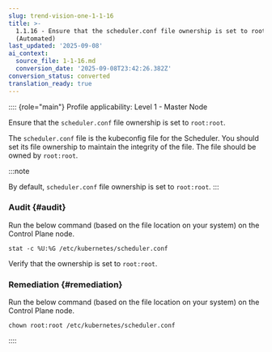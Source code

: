 ```yaml
---
slug: trend-vision-one-1-1-16
title: >-
  1.1.16 - Ensure that the scheduler.conf file ownership is set to root:root
  (Automated)
last_updated: '2025-09-08'
ai_context:
  source_file: 1-1-16.md
  conversion_date: '2025-09-08T23:42:26.382Z'
conversion_status: converted
translation_ready: true
---
```


:::: {role="main"}
Profile applicability: Level 1 - Master Node

Ensure that the `scheduler.conf` file ownership is set to `root:root`.

The `scheduler.conf` file is the kubeconfig file for the Scheduler. You should set its file ownership to maintain the integrity of the file. The file should be owned by `root:root`.

:::note

By default, `scheduler.conf` file ownership is set to `root:root`.
:::

### Audit {#audit}

Run the below command (based on the file location on your system) on the Control Plane node.

``` codeblock
stat -c %U:%G /etc/kubernetes/scheduler.conf
```

Verify that the ownership is set to `root:root`.

### Remediation {#remediation}

Run the below command (based on the file location on your system) on the Control Plane node.

``` codeblock
chown root:root /etc/kubernetes/scheduler.conf
```
::::
